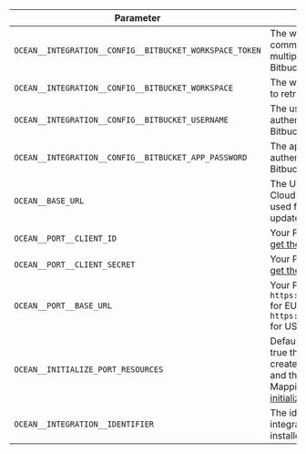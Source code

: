 | Parameter                                   | Description                                                                                                                                                                                                                                                                              | Example | Required |
| ------------------------------------------- | ---------------------------------------------------------------------------------------------------------------------------------------------------------------------------------------------------------------------------------------------------------------------------------------- | ------- | -------- |
| `OCEAN__INTEGRATION__CONFIG__BITBUCKET_WORKSPACE_TOKEN` | The workspace token (or comma separated string of multiple tokens) of the Bitbucket Cloud account                                                                                                                                                                                                      |         | ✅       |
| `OCEAN__INTEGRATION__CONFIG__BITBUCKET_WORKSPACE` | The workspace you want to retrieve git objects from                                                                                                                                                                                                      |         | ✅       |
| `OCEAN__INTEGRATION__CONFIG__BITBUCKET_USERNAME` | The username used to authenticate with your Bitbucket Cloud account                                                                                                                                                                                                     |         | ✅       |
| `OCEAN__INTEGRATION__CONFIG__BITBUCKET_APP_PASSWORD` | The app password used to authenticate with your Bitbucket Cloud account                                                                                                                                                                                                     |         | ✅       |
| `OCEAN__BASE_URL`      | The URL of your Bitbucket Cloud integration instance, used for real-time updates.                                                                                                                                                                                                                                                    |         | ❌       |
| `OCEAN__PORT__CLIENT_ID`                    | Your Port client ([How to get the credentials](https://docs.port.io/build-your-software-catalog/custom-integration/api/#find-your-port-credentials)) id                                                                                                                               |         | ✅       |
| `OCEAN__PORT__CLIENT_SECRET`                | Your Port client ([How to get the credentials](https://docs.port.io/build-your-software-catalog/custom-integration/api/#find-your-port-credentials)) secret                                                                                                                           |         | ✅       |
| `OCEAN__PORT__BASE_URL`                     | Your Port API URL - `https://api.getport.io` for EU, `https://api.us.getport.io` for US                                                                                                                                                                                                |         | ✅       |
| `OCEAN__INITIALIZE_PORT_RESOURCES`          | Default true, When set to true the integration will create default blueprints and the port App config Mapping. Read more about [initializePortResources](https://ocean.getport.io/develop-an-integration/integration-configuration/#initializeportresources---initialize-port-resources) |         | ❌       |
| `OCEAN__INTEGRATION__IDENTIFIER`            | The identifier of the integration that will be installed                                                                                                                                                                                                                                 |         | ❌       |
